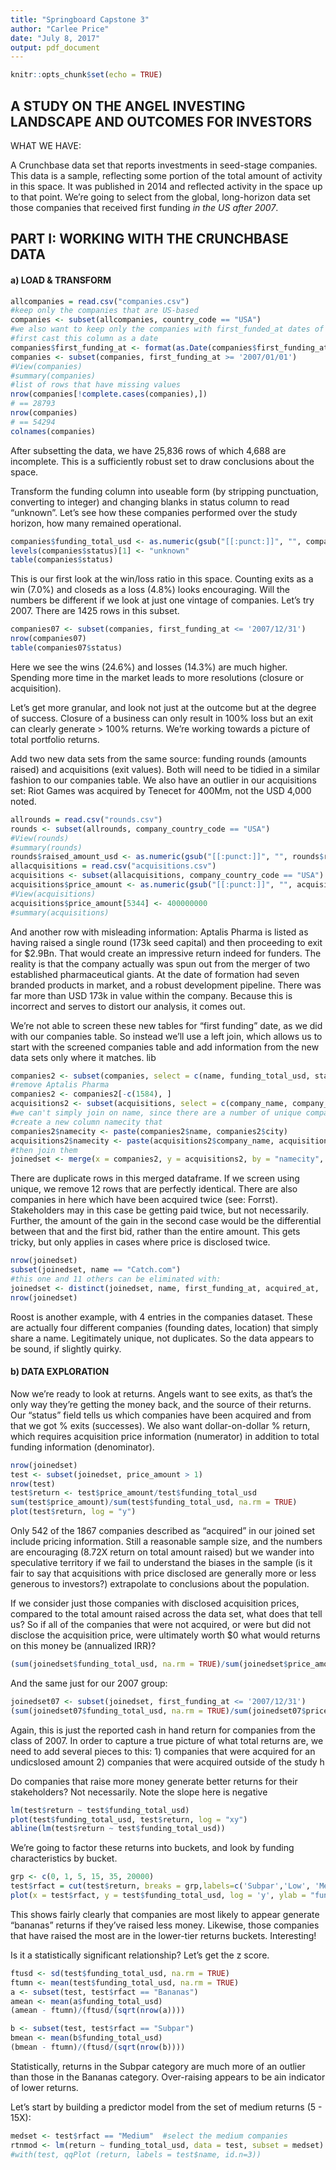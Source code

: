 ---
title: "Springboard Capstone 3"
author: "Carlee Price"
date: "July 8, 2017"
output: pdf_document
---

```{r setup, include=FALSE}
knitr::opts_chunk$set(echo = TRUE)
```

## A STUDY ON THE ANGEL INVESTING LANDSCAPE AND OUTCOMES FOR INVESTORS

WHAT WE HAVE:

A Crunchbase data set that reports investments in seed-stage companies. This data is a sample, reflecting some portion of the total amount of activity in this space.  It was published in 2014 and reflected activity in the space up to that point.  We're going to select from the global, long-horizon data set those companies that received first funding *in the US after 2007*. 


## PART I: WORKING WITH THE CRUNCHBASE DATA

#### a) LOAD & TRANSFORM 

```{r}
allcompanies = read.csv("companies.csv")
#keep only the companies that are US-based
companies <- subset(allcompanies, country_code == "USA")
#we also want to keep only the companies with first_funded_at dates of 2007 or later
#first cast this column as a date
companies$first_funding_at <- format(as.Date(companies$first_funding_at), "%Y/%m/%d")
companies <- subset(companies, first_funding_at >= '2007/01/01')
#View(companies)
#summary(companies)
#list of rows that have missing values
nrow(companies[!complete.cases(companies),])
# == 28793
nrow(companies) 
# == 54294
colnames(companies)
```

After subsetting the data, we have 25,836 rows of which 4,688 are incomplete.  This is a sufficiently robust set to draw conclusions about the space.

Transform the funding column into useable form (by stripping punctuation, converting to integer) and changing blanks in status column to read "unknown". Let's see how these companies performed over the study horizon, how many remained operational.  

```{r}
companies$funding_total_usd <- as.numeric(gsub("[[:punct:]]", "", companies$funding_total_usd))
levels(companies$status)[1] <- "unknown"
table(companies$status)
```

This is our first look at the win/loss ratio in this space.  Counting exits as a win (7.0%) and closeds as a loss (4.8%) looks encouraging.  Will the numbers be different if we look at just one vintage of companies.  Let's try 2007.  There are 1425 rows in this subset.


```{r}
companies07 <- subset(companies, first_funding_at <= '2007/12/31')
nrow(companies07)
table(companies07$status)
```

Here we see the wins (24.6%) and losses (14.3%) are much higher.  Spending more time in the market leads to more resolutions (closure or acquisition).

Let's get more granular, and look not just at the outcome but at the degree of success.  Closure of a business can only result in 100% loss but an exit can clearly generate > 100% returns.  We're working towards a picture of total portfolio returns.

Add two new data sets from the same source: funding rounds (amounts raised) and acquisitions (exit values).  Both will need to be tidied in a similar fashion to our companies table.  We also have an outlier in our acquisitions set: Riot Games was acquired by Tenecet for 400Mm, not the USD 4,000 noted.  

```{r}
allrounds = read.csv("rounds.csv")
rounds <- subset(allrounds, company_country_code == "USA")
#View(rounds)
#summary(rounds)
rounds$raised_amount_usd <- as.numeric(gsub("[[:punct:]]", "", rounds$raised_amount_usd))
allacquisitions = read.csv("acquisitions.csv")
acquisitions <- subset(allacquisitions, company_country_code == "USA")
acquisitions$price_amount <- as.numeric(gsub("[[:punct:]]", "", acquisitions$price_amount))
#View(acquisitions)
acquisitions$price_amount[5344] <- 400000000
#summary(acquisitions)
```

And another row with misleading information: Aptalis Pharma is listed as having raised a single round (173k seed capital) and then proceeding to exit for $2.9Bn.  That would create an impressive return indeed for funders.  The reality is that the company actually was spun out from the merger of two established pharmaceutical giants.  At the date of formation had seven branded products in market, and a robust development pipeline.  There was far more than USD 173k in value within the company.  Because this is incorrect and serves to distort our analysis, it comes out. 

We're not able to screen these new tables for "first funding" date, as we did with our companies table.  So instead we'll use a left join, which allows us to start with the screened companies table and add information from the new data sets only where it matches.  lib

```{r}
companies2 <- subset(companies, select = c(name, funding_total_usd, status, state_code, region, city, funding_rounds, founded_year, first_funding_at))
#remove Aptalis Pharma
companies2 <- companies2[-c(1584), ]  
acquisitions2 <- subset(acquisitions, select = c(company_name, company_state_code, company_region, company_city, acquirer_name, acquired_at, price_amount, price_currency_code))
#we can't simply join on name, since there are a number of unique companies that share a name.  
#create a new column namecity that 
companies2$namecity <- paste(companies2$name, companies2$city)
acquisitions2$namecity <- paste(acquisitions2$company_name, acquisitions2$company_city)
#then join them
joinedset <- merge(x = companies2, y = acquisitions2, by = "namecity", all.x = TRUE)
```

There are duplicate rows in this merged dataframe.  If we screen using unique, we remove 12 rows that are perfectly identical.  There are also companies in here which have been acquired twice (see: Forrst).  Stakeholders may in this case be getting paid twice, but not necessarily.  Further, the amount of the gain in the second case would be the differential between that and the first bid, rather than the entire amount.  This gets tricky, but only applies in cases where price is disclosed twice.

```{r}
nrow(joinedset)
subset(joinedset, name == "Catch.com")
#this one and 11 others can be eliminated with:
joinedset <- distinct(joinedset, name, first_funding_at, acquired_at, .keep_all = TRUE)
nrow(joinedset)

```

Roost is another example, with 4 entries in the companies dataset.  These are actually four different companies (founding dates, location) that simply share a name. Legitimately unique, not duplicates.  So the data appears to be sound, if slightly quirky.

#### b) DATA EXPLORATION

Now we're ready to look at returns.  Angels want to see exits, as that's the only way they're getting the money back, and the source of their returns.  Our "status" field tells us which companies have been acquired and from that we got % exits (successes). We also want dollar-on-dollar % return, which requires acquisition price information (numerator) in addition to total funding information (denominator).  

```{r}
nrow(joinedset)
test <- subset(joinedset, price_amount > 1)
nrow(test)
test$return <- test$price_amount/test$funding_total_usd
sum(test$price_amount)/sum(test$funding_total_usd, na.rm = TRUE)
plot(test$return, log = "y")
```

Only 542 of the 1867 companies described as "acquired" in our joined set include pricing information. Still a reasonable sample size, and the numbers are encouraging (8.72X return on total amount raised) but we wander into speculative territory if we fail to understand the biases in the sample (is it fair to say that acquisitions with price disclosed are generally more or less generous to investors?) extrapolate to conclusions about the population. 

If we consider just those companies with disclosed acquisition prices, compared to the total amount raised across the data set, what does that tell us? So if all of the companies that were not acquired, or were but did not disclose the acquisition price, were ultimately worth $0 what would returns on this money be (annualized IRR)?

```{r}
(sum(joinedset$funding_total_usd, na.rm = TRUE)/sum(joinedset$price_amount, na.rm = TRUE))^(1/7)-1
```

And the same just for our 2007 group:

```{r}
joinedset07 <- subset(joinedset, first_funding_at <= '2007/12/31')
(sum(joinedset07$funding_total_usd, na.rm = TRUE)/sum(joinedset07$price_amount, na.rm = TRUE))^(1/7)-1
```

Again, this is just the reported cash in hand return for companies from the class of 2007.  In order to capture a true picture of what total returns are, we need to add several pieces to this:
1) companies that were acquired for an undicslosed amount
2) companies that were acquired outside of the study h

Do companies that raise more money generate better returns for their stakeholders?  Not necessarily.  Note the slope here is negative

```{r}
lm(test$return ~ test$funding_total_usd)
plot(test$funding_total_usd, test$return, log = "xy")
abline(lm(test$return ~ test$funding_total_usd))
```

We're going to factor these returns into buckets, and look by funding characteristics by bucket.

```{r}
grp <- c(0, 1, 5, 15, 35, 20000)
test$rfact = cut(test$return, breaks = grp,labels=c('Subpar','Low', 'Medium','High', 'Bananas'), ordered = TRUE)
plot(x = test$rfact, y = test$funding_total_usd, log = 'y', ylab = "funds raised", xlab = "quality of return")
```

This shows fairly clearly that companies are most likely to appear generate "bananas" returns if they've raised less money.  Likewise, those companies that have raised the most are in the lower-tier returns buckets.  Interesting!

Is it a statistically significant relationship?  Let's get the z score.

```{r}
ftusd <- sd(test$funding_total_usd, na.rm = TRUE)
ftumn <- mean(test$funding_total_usd, na.rm = TRUE)
a <- subset(test, test$rfact == "Bananas")
amean <- mean(a$funding_total_usd)
(amean - ftumn)/(ftusd/(sqrt(nrow(a))))
```

```{r}
b <- subset(test, test$rfact == "Subpar")
bmean <- mean(b$funding_total_usd)
(bmean - ftumn)/(ftusd/(sqrt(nrow(b))))
```

Statistically, returns in the Subpar category are much more of an outlier than those in the Bananas category. Over-raising appears to be ain indicator of lower returns.

Let's start by building a predictor model from the set of medium returns (5 - 15X):
```{r}
medset <- test$rfact == "Medium"  #select the medium companies
rtnmod <- lm(return ~ funding_total_usd, data = test, subset = medset) #build a regression of return against funding using the set
#with(test, qqPlot (return, labels = test$name, id.n=3))
```
